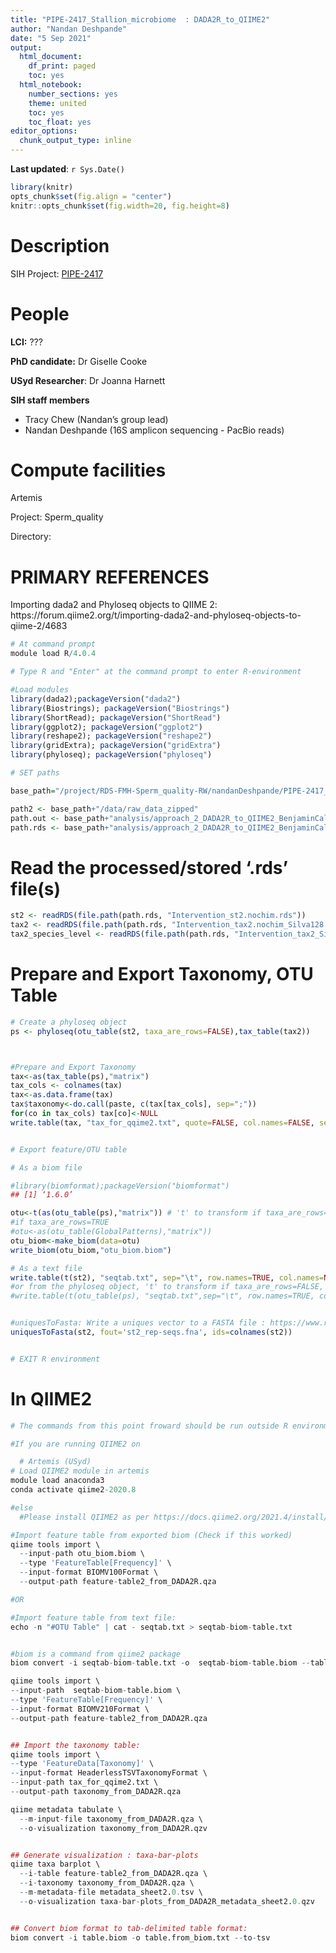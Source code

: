 ```yaml
---
title: "PIPE-2417_Stallion_microbiome  : DADA2R_to_QIIME2"
author: "Nandan Deshpande"
date: "5 Sep 2021"
output:
  html_document:
    df_print: paged
    toc: yes
  html_notebook:
    number_sections: yes
    theme: united
    toc: yes
    toc_float: yes
editor_options:
  chunk_output_type: inline
---
```

__Last updated__: `r Sys.Date()`

```r
library(knitr)
opts_chunk$set(fig.align = "center")
knitr::opts_chunk$set(fig.width=20, fig.height=8) 
```


# Description
SIH Project: [PIPE-2417](https://ctdshub.atlassian.net/secure/RapidBoard.jspa?rapidView=27&projectKey=PIPE&modal=detail&selectedIssue=PIPE-2417)


# People

__LCI:__ ???

__PhD candidate:__ Dr Giselle Cooke

__USyd Researcher__: Dr Joanna Harnett  


__SIH staff members__

* Tracy Chew (Nandan's group lead)
* Nandan Deshpande (16S amplicon sequencing - PacBio reads)

# Compute facilities

Artemis

Project: Sperm_quality

Directory: 


# PRIMARY REFERENCES
Importing dada2 and Phyloseq objects to QIIME 2: https://forum.qiime2.org/t/importing-dada2-and-phyloseq-objects-to-qiime-2/4683

```r

# At command prompt 
module load R/4.0.4 

# Type R and "Enter" at the command prompt to enter R-environment

#Load modules
library(dada2);packageVersion("dada2")
library(Biostrings); packageVersion("Biostrings")
library(ShortRead); packageVersion("ShortRead")
library(ggplot2); packageVersion("ggplot2")
library(reshape2); packageVersion("reshape2")
library(gridExtra); packageVersion("gridExtra")
library(phyloseq); packageVersion("phyloseq")

# SET paths

base_path="/project/RDS-FMH-Sperm_quality-RW/nandanDeshpande/PIPE-2417_Stallion_microbiome/intervention_study"

path2 <- base_path+"/data/raw_data_zipped"
path.out <- base_path+"analysis/approach_2_DADA2R_to_QIIME2_BenjaminCallahan/iteration_2_withChimeraRemoval/Figures"
path.rds <- base_path+"analysis/approach_2_DADA2R_to_QIIME2_BenjaminCallahan/iteration_2_withChimeraRemoval/RDS/"
```

# Read the processed/stored '.rds' file(s)
```r

st2 <- readRDS(file.path(path.rds, "Intervention_st2.nochim.rds"))
tax2 <- readRDS(file.path(path.rds, "Intervention_tax2.nochim_Silva128.rds"))
tax2_species_level <- readRDS(file.path(path.rds, "Intervention_tax2_Silva128_withSpecies.rds"))

```

# Prepare and Export Taxonomy, OTU Table
```r


# Create a phyloseq object
ps <- phyloseq(otu_table(st2, taxa_are_rows=FALSE),tax_table(tax2))



#Prepare and Export Taxonomy
tax<-as(tax_table(ps),"matrix")
tax_cols <- colnames(tax)
tax<-as.data.frame(tax)
tax$taxonomy<-do.call(paste, c(tax[tax_cols], sep=";"))
for(co in tax_cols) tax[co]<-NULL
write.table(tax, "tax_for_qqime2.txt", quote=FALSE, col.names=FALSE, sep="\t")


# Export feature/OTU table

# As a biom file

#library(biomformat);packageVersion("biomformat")
## [1] ‘1.6.0’

otu<-t(as(otu_table(ps),"matrix")) # 't' to transform if taxa_are_rows=FALSE
#if taxa_are_rows=TRUE
#otu<-as(otu_table(GlobalPatterns),"matrix"))
otu_biom<-make_biom(data=otu)
write_biom(otu_biom,"otu_biom.biom")

# As a text file
write.table(t(st2), "seqtab.txt", sep="\t", row.names=TRUE, col.names=NA, quote=FALSE)
#or from the phyloseq object, 't' to transform if taxa_are_rows=FALSE, no 't' if taxa_are_rows=TRUE
#write.table(t(otu_table(ps), "seqtab.txt",sep="\t", row.names=TRUE, col.names=NA, quote=FALSE)


#uniquesToFasta: Write a uniques vector to a FASTA file : https://www.rdocumentation.org/packages/dada2/versions/1.0.3/topics/uniquesToFasta
uniquesToFasta(st2, fout='st2_rep-seqs.fna', ids=colnames(st2))


# EXIT R environment

```


# In QIIME2
```r

# The commands from this point froward should be run outside R environment ; at a command prompt on Artemis/local machine

#If you are running QIIME2 on 

  # Artemis (USyd)
# Load QIIME2 module in artemis
module load anaconda3
conda activate qiime2-2020.8

#else
  #Please install QIIME2 as per https://docs.qiime2.org/2021.4/install/

#Import feature table from exported biom (Check if this worked)
qiime tools import \
  --input-path otu_biom.biom \
  --type 'FeatureTable[Frequency]' \
  --input-format BIOMV100Format \
  --output-path feature-table2_from_DADA2R.qza

#OR

#Import feature table from text file:
echo -n "#OTU Table" | cat - seqtab.txt > seqtab-biom-table.txt


#biom is a command from qiime2 package
biom convert -i seqtab-biom-table.txt -o  seqtab-biom-table.biom --table-type="OTU table" --to-hdf5

qiime tools import \
--input-path  seqtab-biom-table.biom \
--type 'FeatureTable[Frequency]' \
--input-format BIOMV210Format \
--output-path feature-table2_from_DADA2R.qza


## Import the taxonomy table:
qiime tools import \
--type 'FeatureData[Taxonomy]' \
--input-format HeaderlessTSVTaxonomyFormat \
--input-path tax_for_qqime2.txt \
--output-path taxonomy_from_DADA2R.qza

qiime metadata tabulate \
  --m-input-file taxonomy_from_DADA2R.qza \
  --o-visualization taxonomy_from_DADA2R.qzv


## Generate visualization : taxa-bar-plots
qiime taxa barplot \
  --i-table feature-table2_from_DADA2R.qza \
  --i-taxonomy taxonomy_from_DADA2R.qza \
  --m-metadata-file metadata_sheet2.0.tsv \
  --o-visualization taxa-bar-plots_from_DADA2R_metadata_sheet2.0.qzv


## Convert biom format to tab-delimited table format:
biom convert -i table.biom -o table.from_biom.txt --to-tsv

```